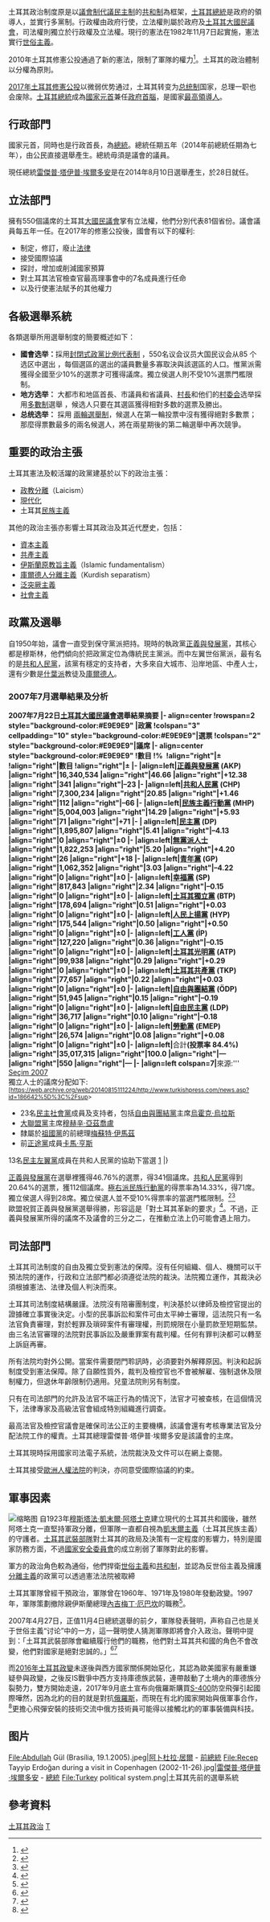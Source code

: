 {{更新|time=2013-12-14T04:35:25+00:00}}
{{土耳其政治|size=60}}

土耳其政治制度原是以[[議會制|議會制]][[代議民主制|代議民主制]]的[[共和制|共和制]]為框架，[[土耳其總統|土耳其總統]]是政府的領導人，並實行多黨制。行政權由政府行使，立法權則屬於政府及[[土耳其大國民議會|土耳其大國民議會]]，司法權則獨立於行政權及立法權。現行的憲法在1982年11月7日起實施，憲法實行[[世俗主義|世俗主義]]。

2010年土耳其修憲公投通過了新的憲法，限制了軍隊的權力<ref>{{Cite web |url=http://www.appledaily.com.tw/appledaily/article/headline/20100914/32811034 |title=司馬觀點：土耳其的修憲公投（江春男） |accessdate=2017-03-16 |author= |date= |work=蘋果日報 |publisher= |language=zh-TW |deadurl=no |archiveurl=https://archive.is/20120717021224/http://www.appledaily.com.tw/appledaily/article/headline/20100914/32811034 |archivedate=2012-07-17 }}</ref>。土耳其的政治體制以分權為原則。

[[2017年土耳其修憲公投|2017年土耳其修憲公投]]以微弱优势通过，土耳其转变为[[总统制|总统制]]国家，总理一职也会废除。[[土耳其總統|土耳其總統]]成為[[國家元首|國家元首]]兼任[[政府首腦|政府首腦]]，是國家[[最高領導人|最高領導人]]。

== 行政部門 ==

國家元首，同時也是行政首長，為[[土耳其總統列表|總統]]。總統任期五年（2014年前總統任期為七年），由公民直接選舉產生。總統毋須是議會的議員。

現任總統[[雷傑普·塔伊普·埃爾多安|雷傑普·塔伊普·埃爾多安]]是在2014年8月10日選舉產生，於28日就任。

== 立法部門 ==
擁有550個議席的土耳其[[土耳其大国民议会|大國民議會]]掌有立法權，他們分別代表81個省份。議會議員每五年一任。在2017年的修憲公投後，國會有以下的權利:
* 制定，修訂，廢止[[法律|法律]]
* 接受國際協議
* 探討，增加或削減國家預算
* 對土耳其法官檢查官最高理事會中的7名成員進行任命
* 以及行使憲法賦予的其他權力

== 各級選舉系統 ==
各類選舉所用選舉制度的簡要概述如下：
* '''國會选举：'''採用[[名單比例代表制|封閉式政黨比例代表制]] ，550名议会议员大国民议会从85 个选区中選出 ，每個選區的選出的議員數量多寡取決與該選區的人口。惟黨派需獲得全國至少10%的選票才可獲得議席。獨立侯選人則不受10%選票門檻限制。
* '''地方选举：''' 大都市和地區首長、市議員和省議員、[[村長|村長]]和他们的[[村委会|村委会]]选举採用[[多數制|多數制]]選舉 ，候选人只要在其選區獲得相對多数的選票及勝出。
* '''总统选举：''' 採用 [[兩輪選舉制|兩輪選舉制]]，候選人在第一輪投票中沒有獲得絕對多數票；那麼得票數最多的兩名候選人，將在兩星期後的第二輪選舉中再次競爭。

== 重要的政治主張 ==

土耳其憲法及較活躍的政黨建基於以下的政治主張：

*[[政教分離|政教分離]]（Laicism）
*[[現代化|現代化]]
*土耳其[[民族主義|民族主義]]

其他的政治主張亦影響土耳其政治及其近代歷史，包括：

*[[資本主義|資本主義]]
*[[共產主義|共產主義]]
*[[伊斯蘭原教旨主義|伊斯蘭原教旨主義]]（Islamic fundamentalism）
*[[庫爾德人分離主義|庫爾德人分離主義]]（Kurdish separatism） 
*[[泛突厥主義|泛突厥主義]]
*[[社會主義|社會主義]]

== 政黨及選舉 ==
自1950年始，議會一直受到保守黨派把持。現時的執政黨[[正義與發展黨_(土耳其)|正義與發展黨]]，其核心都是穆斯林，他們傾向於把政黨定位為傳統民主黨派。而中左翼世俗黨派，最有名的是[[共和人民黨_(土耳其)|共和人民黨]]，該黨有穩定的支持者，大多來自大城市、沿岸地區、中產人士，還有少數是[[什葉派|什葉派]]教徒及[[庫爾德人|庫爾德人]]。

=== 2007年7月選舉結果及分析 ===
{{electiontable|Turkish general election, 2007}}'''2007年7月22日[[土耳其大國民議會|土耳其大國民議會]]選舉結果摘要
|- align=center
!rowspan=2 style="background-color:#E9E9E9" |政黨
!colspan="3" cellpadding="10" style="background-color:#E9E9E9"|選票
!colspan="2" style="background-color:#E9E9E9"|議席
|- align=center style="background-color:#E9E9E9"
!數目
!% 
!align="right"|±
!align="right"|數目
!align="right"|±
|-
|align=left|[[正義與發展黨|正義與發展黨]] (AKP)
|align="right"|16,340,534
|align="right"|46.66
|align="right"|+12.38
|align="right"|341
|align="right"|–23
|-
|align=left|[[共和人民黨_(土耳其)|共和人民黨]] (CHP)
|align="right"|7,300,234
|align="right"|20.85
|align="right"|+1.46
|align="right"|112
|align="right"|–66
|-
|align=left|[[民族行動黨_(土耳其)|民族主義行動黨]] (MHP)
|align="right"|5,004,003
|align="right"|14.29
|align="right"|+5.93
|align="right"|71
|align="right"|+71
|-
| align=left|[[民主黨_(土耳其)|民主黨]] (DP)
|align="right"|1,895,807
|align="right"|5.41
|align="right"|–4.13
|align="right"|0
|align="right"|±0
|-
|align=left|[[無黨派人士_(土耳其)|無黨派人士]]
|align="right"|1,822,253
|align="right"|5.20
|align="right"|+4.20
|align="right"|26
|align="right"|+18
|-
|align=left|[[青年黨_(土耳其)|青年黨]] (GP)
|align="right"|1,062,352
|align="right"|3.03
|align="right"|–4.22
|align="right"|0
|align="right"|±0
|-
|align=left|[[幸福黨|幸福黨]] (SP)
|align="right"|817,843
|align="right"|2.34
|align="right"|–0.15
|align="right"|0
|align="right"|±0
|-
|align=left|[[土耳其獨立黨|土耳其獨立黨]] (BTP)
|align="right"|178,694
|align="right"|0.51
|align="right"|+0.03
|align="right"|0
|align="right"|±0
|-
|align=left|[[人民上揚黨|人民上揚黨]] (HYP)
|align="right"|175,544
|align="right"|0.50
|align="right"|+0.50
|align="right"|0
|align="right"|±0
|-
|align=left|[[工人黨_(土耳其)|工人黨]] (İP)
|align="right"|127,220
|align="right"|0.36
|align="right"|–0.15
|align="right"|0
|align="right"|±0
|-
|align=left|[[土耳其光明黨|土耳其光明黨]] (ATP)
|align="right"|99,938
|align="right"|0.29
|align="right"|+0.29
|align="right"|0
|align="right"|±0
|-
|align=left|[[土耳其共產黨|土耳其共產黨]] (TKP)
|align="right"|77,657
|align="right"|0.22
|align="right"|+0.03
|align="right"|0
|align="right"|±0
|-
|align=left|[[自由與團結黨|自由與團結黨]] (ÖDP)
|align="right"|51,945
|align="right"|0.15
|align="right"|–0.19
|align="right"|0
|align="right"|±0
|-
|align=left|[[自由民主黨_(土耳其)|自由民主黨]] (LDP)
|align="right"|36,717
|align="right"|0.10
|align="right"|–0.18
|align="right"|0
|align="right"|±0
|-
|align=left|[[勞動黨_(土耳其)|勞動黨]] (EMEP)
|align="right"|26,574
|align="right"|0.08
|align="right"|+0.08
|align="right"|0
|align="right"|±0
|-
|align=left|'''合計''' (投票率 84.4%)
|align="right"|35,017,315
|align="right"|100.0
|align="right"|—
|align="right"|550
|align="right"|—
|-
|align=left colspan=7|'''來源:''' [https://web.archive.org/web/20080921162902/http://secim2007.ntvmsnbc.com/default.aspx Seçim 2007]<br/>
獨立人士的議席分配如下:<sup>[https://web.archive.org/web/20140815111224/http://www.turkishpress.com/news.asp?id=186642%5D%3C%2Fsup>
* 23名[[民主社會黨|民主社會黨]]成員及支持者，包括[[自由與團結黨|自由與團結黨]]主席[[烏霍克·烏拉斯|烏霍克·烏拉斯]]
* [[大聯盟黨|大聯盟黨]]主席[[穆赫辛·亞茲喬盧|穆赫辛·亞茲喬盧]]
* 隸屬於[[祖國黨_(土耳其)|祖國黨]]的前總理[[梅蘇特·伊馬茲|梅蘇特·伊馬茲]]
* 前[[正途黨|正途黨]]成員[[卡馬·亨斯|卡馬·亨斯]]

13名[[民主左翼黨|民主左翼黨]]成員在共和人民黨的協助下當選  [http://www.ntvmsnbc.com/news/415059.asp]{{Wayback|url=http://www.ntvmsnbc.com/news/415059.asp |date=20080611163910 }}
|}

[[正義與發展黨|正義與發展黨]]在選舉裡獲得46.76%的選票，得341個議席。[[共和人民黨_(土耳其)|共和人民黨]]得到20.64%的選票，獲112個議席。[[極右派|極右派]][[民族行動黨_(土耳其)|民族行動黨]]的得票率為14.33%，得71席。獨立侯選人得到28席。獨立侯選人並不受10%得票率的當選門檻限制。<ref>{{Cite web|url=http://news.bbc.co.uk/2/hi/europe/6906075.stm|title=Q&A: Turkish election|accessdate=2017-03-16|author=|date=|work=news.bbc.co.uk|publisher=[[BBC_NEWS|BBC NEWS]]|archive-date=2020-07-07|archive-url=https://web.archive.org/web/20200707210826/http://news.bbc.co.uk/2/hi/europe/6906075.stm|dead-url=no}}</ref><ref>{{Cite news |url=http://www.haaretz.com/hasen/spages/884878.html |title=Re-elected Turkish PM vows to press on with bid to join EU - Haaretz … |date=2008-09-04 |newspaper=archive.is |accessdate=2017-03-16 |deadurl=no |archiveurl=https://archive.is/20080904214602/http://www.haaretz.com/hasen/spages/884878.html |archivedate=2008-09-04 }}</ref> <br />

歐盟祝賀正義與發展黨選舉得勝，形容這是「對土耳其革新的要求」<ref>{{Cite web|url=http://news.bbc.co.uk/2/hi/europe/6912221.stm|title=EU welcomes Erdogan election win|accessdate=2017-03-16|author=|date=|work=news.bbc.co.uk|publisher=BBC NEWS|archive-date=2019-05-15|archive-url=https://web.archive.org/web/20190515015947/http://news.bbc.co.uk/2/hi/europe/6912221.stm|dead-url=no}}</ref>。不過，正義與發展黨所得的議席不及議會的三分之二，在推動立法上仍可能會遇上阻力。

== 司法部門 ==
{{Main|土耳其司法制度}}

土耳其司法制度的自由及獨立受到憲法的保障。沒有任何組織、個人、機關可以干預法院的運作，行政和立法部門都必須遵從法院的裁決。法院獨立運作，其裁決必須根據憲法、法律及個人判決而來。

土耳其司法制度結構嚴謹。法院沒有陪審團制度，判決基於以律師及檢控官提出的證據確立事實後決定。小型的民事訴訟和案件可由太平紳士審理，這法院只有一名法官負責審理，對於輕罪及瑣碎案件有審理權，刑罰規限在小量罰款至短期監禁。由三名法官審理的法院對民事訴訟及嚴重罪案有裁判權。任何有罪判決都可以轉至上訴庭再審。

所有法院均對外公開。當案件需要閉門聆訊時，必須要對外解釋原因。判決和起訴制度受到憲法保障。除了自願性質外，裁判及檢控官也不會被解雇、強制退休及限制權力，但退休年齡限制仍適用。兒童法院則另有制度。

只有在司法部門的允許及法官不端正行為的情況下，法官才可被查核，在這個情況下，法律專家及高級法官會組成特別組織進行調查。

最高法官及檢控官議會是確保司法公正的主要機構，該議會還有考核專業法官及分配法院工作的權責。土耳其總理雷傑普·塔伊普·埃爾多安是該議會的主席。

土耳其現時採用國家司法電子系統，法院裁決及文件可以在網上查閱。

土耳其接受[[歐洲人權法院|歐洲人權法院]]的判決，亦同意受國際協議的約束。

== 軍事因素 ==
[[File:Darbeye_karşı_direniş_12.jpg|缩略图]]
自1923年[[穆斯塔法·凱末爾·阿塔土克|穆斯塔法·凱末爾·阿塔土克]]建立現代的土耳其共和國後，雖然阿塔土克一直堅持軍政分離，但軍隊一直都自視為[[凱末爾主義|凱末爾主義]]（土耳其民族主義）的守護者。[[土耳其武裝部隊|土耳其武裝部隊]]對土耳其的政局及決策有一定程度的影響力，特別是國家防務方面，不過[[土耳其國家安全委員會|國家安全委員會]]的成立削弱了軍隊對此的影響。

軍方的政治角色較為通俗，他們捍衛[[世俗主義|世俗主義]]和[[共和制|共和制]]，並認為反世俗主義及擁護[[分離主義|分離主義]]的政黨可以透過憲法法院被取締

土耳其軍隊曾經干預政治，軍隊曾在1960年、1971年及1980年發動政變。1997年，軍隊策劃撤除親伊斯蘭總理[[内吉梅丁·埃尔巴坎|內吉梅丁·厄巴坎]]的職務<ref>{{Cite web|url=https://www.cia.gov/library/publications/the-world-factbook/geos/tu.html|title=The World Factbook — Central Intelligence Agency|accessdate=2017-03-16|work=www.cia.gov|language=en|archive-date=2017-09-20|archive-url=https://web.archive.org/web/20170920072149/https://www.cia.gov/library/publications/the-world-factbook/geos/tu.html|dead-url=no}}</ref>。

2007年4月27日，正值11月4日總統選舉的前夕，軍隊發表聲明，声称自己也是关于世俗主義“讨论”中的一方，這一聲明使人猜測軍隊即將會介入政治。聲明中提到：「土耳其武裝部隊會繼續履行他們的職務，他們對土耳其共和國的角色不會改變，他們對國家是絕對忠誠的。」<ref>{{Cite web|url=http://news.bbc.co.uk/2/hi/europe/6602775.stm|title=Excerpts of Turkish army statement|accessdate=2017-03-16|author=|date=|work=news.bbc.co.uk|publisher=BBC NEWS|archive-date=2019-05-15|archive-url=https://web.archive.org/web/20190515081404/http://news.bbc.co.uk/2/hi/europe/6602775.stm|dead-url=no}}</ref><ref>{{Cite web|url=http://news.bbc.co.uk/2/hi/europe/6602375.stm|title=Army 'concerned' by Turkey vote|accessdate=2017-03-16|author=|date=|work=news.bbc.co.uk|publisher=BBC NEWS|archive-date=2020-11-05|archive-url=https://web.archive.org/web/20201105115146/http://news.bbc.co.uk/2/hi/europe/6602375.stm|dead-url=no}}</ref>

而[[2016年土耳其政變|2016年土耳其政變]]未遂後與西方國家關係開始惡化，其認為歐美國家有嚴重嫌疑參與政變，之後反IS戰爭中西方支持庫德族武裝，連帶敲動了土境內的庫德族分裂勢力，雙方開始走遠，2017年9月底土宣布向俄羅斯購買[[S-400飛彈|S-400]]防空飛彈引起國際嘩然，因為北約的目的就是對抗[[俄羅斯|俄羅斯]]，而現在有北約國家開始與俄軍事合作，<ref>{{Cite web |url=http://tv.cctv.com/2017/09/29/VIDExXQQbOD6bt7WC5KCvMSB170929.shtml |title=央視-俄土走近 |accessdate=2017-10-01 |archive-date=2021-01-15 |archive-url=https://web.archive.org/web/20210115155926/http://tv.cctv.com/2017/09/29/VIDExXQQbOD6bt7WC5KCvMSB170929.shtml |dead-url=no }}</ref>更擔心飛彈安裝的技術交流中俄方技術員可能得以接觸北約的軍事裝備與科技。

== 图片 ==

<gallery>
File:Abdullah Gül (Brasília, 19.1.2005).jpeg|[[阿卜杜拉·居爾|阿卜杜拉·居爾]] - [[土耳其總統|前總統]]
File:Recep Tayyip Erdoğan during a visit in Copenhagen (2002-11-26).jpg|[[雷傑普·塔伊普·埃爾多安|雷傑普·塔伊普·埃爾多安]] - [[土耳其總理列表|總統]]
File:Turkey political system.png|土耳其先前的選舉系統
</gallery>

== 參考資料 ==
{{Reflist|2}}

{{亚洲题目|政治}}

[[Category:土耳其政治|]]
[[Category:亚洲各国政治|T]]